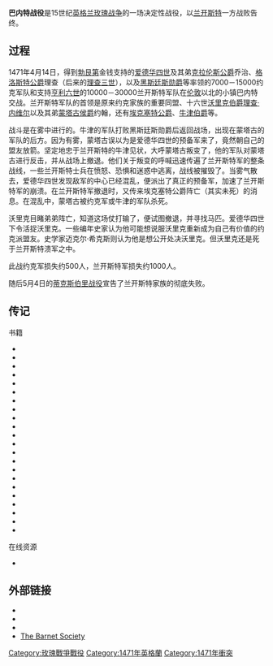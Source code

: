{{FixBunching|beg}}
{{Infobox Military Conflict
|conflict=巴内特战役
|partof=[[玫瑰战争|玫瑰战争]]
|image=[[File:MS_Ghent_-_Battle_of_Barnet_retouched.jpg|256px]]
|caption=
|date=1471年4月14日
|place=英国{{link-en|巴内特|Barnet}}北部
|result=兰开斯特一方战败
|combatant1=[[File:White_Rose_Badge_of_York.svg|17px]] [[约克王朝|约克王朝]]
|combatant2=[[File:Red_Rose_Badge_of_Lancaster.svg|17px]][[兰开斯特王朝|兰开斯特王朝]]
|commander1=[[File:Royal_Arms_of_England_(1399-1603).svg|17px]] [[爱德华四世|爱德华四世]]<br>[[File:Arms_of_Thomas_of_Lancaster,_1st_Duke_of_Clarence.svg|17px]] [[理查三世_(英格兰)|格洛斯特公爵理查]]<br>[[File:Blason_fam_uk_Hastings_(selon_Gelre).svg|17px]][[第一代黑斯廷斯男爵威廉·黑斯廷斯|黑斯廷斯勋爵威廉]]
|commander2=[[File:Neville_Warwick_Arms.svg|17px]] [[第十六代沃里克伯爵理查·内维尔|沃里克伯爵理查·内维尔]]{{KIA}}<br>[[File:Neville_arms.svg|17px]] [[第一代蒙塔古侯爵约翰·内维尔|蒙塔古侯爵约翰·内维尔]]{{KIA}}<br>[[File:Arms_of_John_Holland,_2nd_Duke_of_Exeter.svg|17px]] [[第三代埃克塞特公爵亨利·霍兰|埃克塞特公爵亨利·霍兰]]{{surrendered}}<br>[[File:Coat_of_arms_of_Sir_John_de_Vere,_13th_Earl_of_Oxford.png|17px]] [[第十三代牛津伯爵约翰·韦尔|牛津伯爵约翰·韦尔]]
|strength1=7,000–15,000
|strength2=10,000–30,000
|casualties1=500
|casualties2=1,000
}}
{{FixBunching|mid}}
{{Campaignbox Wars of the Roses}}
{{FixBunching|end}}

'''巴内特战役'''是15世纪[[英格兰|英格兰]][[玫瑰战争|玫瑰战争]]的一场决定性战役，以[[兰开斯特|兰开斯特]]一方战败告终。

==过程==
1471年4月14日，得到[[勃艮第|勃艮第]]金钱支持的[[爱德华四世|爱德华四世]]及其弟[[克拉伦斯公爵|克拉伦斯公爵]]乔治、[[格洛斯特公爵|格洛斯特公爵]]理查（后来的[[理查三世_(英格蘭)|理查三世]]），以及[[黑斯廷斯勋爵|黑斯廷斯勋爵]]等率领的7000－15000约克军队和支持[[亨利六世_(英格蘭)|亨利六世]]的10000－30000兰开斯特军队在[[伦敦|伦敦]]以北的小镇巴内特交战。兰开斯特军队的首领是原来约克家族的重要同盟、十六世[[沃里克伯爵|沃里克伯爵]][[理查·内维尔|理查·内维尔]]以及其弟[[蒙塔古侯爵|蒙塔古侯爵]]约翰，还有[[埃克塞特公爵|埃克塞特公爵]]、[[牛津伯爵|牛津伯爵]]等。

战斗是在雾中进行的。牛津的军队打败黑斯廷斯勋爵后返回战场，出现在蒙塔古的军队的后方。因为有雾，蒙塔古误以为是爱德华四世的预备军来了，竟然朝自己的盟友放箭。坚定地忠于兰开斯特的牛津见状，大呼蒙塔古叛变了，他的军队对蒙塔古进行反击，并从战场上撤退。他们关于叛变的呼喊迅速传遍了兰开斯特军的整条战线，一些兰开斯特士兵在愤怒、恐惧和迷惑中逃离，战线被摧毁了。当雾气散去，爱德华四世发现敌军的中心已经混乱，便派出了真正的预备军，加速了兰开斯特军的崩溃。在兰开斯特军撤退时，又传来埃克塞特公爵阵亡（其实未死）的消息。在混乱中，蒙塔古被约克军或牛津的军队杀死。

沃里克目睹弟弟阵亡，知道这场仗打输了，便试图撤退，并寻找马匹。爱德华四世下令活捉沃里克。一些编年史家认为他可能想说服沃里克重新成为自己有价值的约克派盟友。史学家迈克尔·希克斯则认为他是想公开处决沃里克。但沃里克还是死于兰开斯特溃军之中。

此战约克军损失约500人，兰开斯特军损失约1000人。

随后5月4日的[[蒂克斯伯里战役|蒂克斯伯里战役]]宣告了兰开斯特家族的彻底失败。

==传记==
; 书籍
{{Refbegin}}
* {{Cite book |last=Britnell |first=Richard |title=The Closing of the Middle Ages?: England, 1471–1529 |year=1997 |publisher=[[Blackwell_Publishing|Blackwell Publishers]] |location=Oxford |isbn=978-0-631-16598-9 |chapter=Country Politics |ref=harv |url=https://archive.org/details/closingofmiddlea0000brit }}
* {{Cite book |last=Brooke |first=Richard |title=Visits to Fields of Battle, in England, of the Fifteenth Century: To which are Added Some Miscellaneous Tracts and Papers Upon Archaeological Subjects |url=https://books.google.com/books?id=vwAHAAAAQAAJ |accessdate=28 January 2009 |year=1857 |publisher=John Russell Smith |location=London |oclc=43406489 |chapter=The Field of the Battle of Barnet |chapterurl=https://books.google.com/books?id=vwAHAAAAQAAJ&pg=PA205 |ref=harv |archive-date=2020-07-26 |archive-url=https://web.archive.org/web/20200726155419/https://books.google.com/books?id=vwAHAAAAQAAJ |dead-url=no }}
* {{Cite book |last=Burne |first=Alfred |authorlink=Alfred Burne |title=The Battlefields of England |url=https://books.google.com/books?id=IzwOAAAAQAAJ |accessdate=8 February 2009 |year=1950 |publisher=[[Methuen_Publishing|Methuen and Company]] |location=London |oclc=3010941 |chapter=The Battle of Barnet, April 14th, 1471 |chapterurl=https://books.google.com/books?id=IzwOAAAAQAAJ&pg=PA108 |ref=harv |archive-date=2020-07-26 |archive-url=https://web.archive.org/web/20200726195343/https://books.google.com/books?id=IzwOAAAAQAAJ |dead-url=no }}
* {{Cite book |last=Carpenter |first=Christine |title=The Wars of the Roses: Politics and the Constitution in England, c. 1437–1509 |url=https://books.google.com/books?id=z0A9frbkU0MC |accessdate=16 March 2009 |series=Cambridge Medieval Textbooks |year=2002 |origyear=1997 |publisher=[[Cambridge_University_Press|Cambridge University Press]] |location=New York |isbn=0-521-31874-2 |ref=harv |archive-date=2020-07-26 |archive-url=https://web.archive.org/web/20200726155558/https://books.google.com/books?id=z0A9frbkU0MC |dead-url=no }}
* {{Cite book |last=Cox |first=John |title=Seeming Knowledge: Shakespeare and Skeptical Faith |url=https://books.google.com/books?id=fxXDYBc7BesC |accessdate=8 February 2009 |year=2007 |publisher=[[Baylor_University|Baylor University Press]] |location=Texas |isbn=1-932792-95-3 |chapter=History and Guilt |chapterurl=https://books.google.com/books?id=fxXDYBc7BesC&pg=PA112 |ref=harv |archive-date=2020-07-26 |archive-url=https://web.archive.org/web/20200726160527/https://books.google.com/books?id=fxXDYBc7BesC |dead-url=no }}
* {{Cite book |last=Edelman |first=Charles |title=Brawl Ridiculous: Swordfighting in Shakespeare's Plays |url=https://books.google.com/books?id=SNnYAAAAIAAJ |accessdate=12 April 2009 |year=1992 |publisher=[[Manchester_University_Press|Manchester University Press]] |location=Manchester |isbn=0-7190-3507-4 |chapter=The Wars of the Roses: 2 and 3 Henry VI, Richard III |chapterurl=https://books.google.com/books?id=SNnYAAAAIAAJ&pg=PA69 |ref=harv |archive-date=2020-07-26 |archive-url=https://web.archive.org/web/20200726160331/https://books.google.com/books?id=SNnYAAAAIAAJ |dead-url=no }}
* {{Cite book |last=Goodman |first=Anthony |authorlink=Anthony Goodman (historian) |title=The Wars of the Roses: Military Activity and English Society, 1452–97 |url=https://books.google.com/books?id=F8wOAAAAQAAJ |accessdate=6 March 2009 |year=1990 |origyear=1981 |publisher=[[Taylor_and_Francis|Taylor and Francis]] |location=London |isbn=0-415-05264-5 |chapter=Local Revolts and Nobles' Struggles, 1469–71 |chapterurl=https://books.google.com/books?id=F8wOAAAAQAAJ&pg=PA66 |ref=harv |archive-date=2020-07-26 |archive-url=https://web.archive.org/web/20200726190634/https://books.google.com/books?id=F8wOAAAAQAAJ |dead-url=no }}
* {{Cite book |last=Goy-Blanquet |first=Dominique |title=Shakespeare's Early History Plays: From Chronicle to Stage |url=https://books.google.com/books?id=K_8hd8MEthIC |accessdate=8 February 2009 |year=2003 |publisher=[[Oxford_University_Press|Oxford University Press]] |location=Oxford |isbn=0-19-811987-9 |chapter=Unhappy Families |chapterurl=https://books.google.com/books?id=K_8hd8MEthIC&pg=PA120 |ref=harv |archive-date=2020-07-26 |archive-url=https://web.archive.org/web/20200726160607/https://books.google.com/books?id=K_8hd8MEthIC |dead-url=no }}
* {{Cite book |last=Gravett |date=22 October 2003 |first=Christopher |authorlink=Christopher Gravett |title=Tewkesbury 1471: The last Yorkist victory |url=http://droppdf.com/files/PUZeq/gravetttewkesbury1971.pdf |archive-url=https://web.archive.org/web/20190227153854/http://droppdf.com/files/PUZeq/gravetttewkesbury1971.pdf |url-status=dead |archive-date=27 February 2019 |series=Campaign |volume=131 |publisher=Osprey Publishing |place=Oxford |isbn=978-1-84176-514-3 |ref=harv}}
* {{Cite book |last=Harriss |first=Gerald |authorlink=G. L. Harriss |title=Shaping the Nation: England 1360–1461 |url=https://books.google.com/books?id=2Wd5tzn3krsC |accessdate=5 April 2009 |year=2007 |origyear=2005 |publisher=Oxford University Press |location=Oxford |isbn=0-19-921119-1 |ref=harv |archive-date=2020-07-26 |archive-url=https://web.archive.org/web/20200726152731/https://books.google.com/books?id=2Wd5tzn3krsC |dead-url=no }}
* {{Cite book |last=Hicks |first=Michael |authorlink=Michael Hicks |editor-last=Pollard |editor-first=Anthony |title=The Wars of the Roses |series=Problems in Focus |year=1995 |publisher=MacMillan Press |location=London |isbn=0-333-60166-1 |chapter=The Sources |ref=harv}}
* {{Cite book |last=Hicks |first=Michael |title=Warwick the Kingmaker |url=https://books.google.com/books?id=vfCqZl_7ZDwC |accessdate=12 February 2009 |year=2002 |origyear=1998 |publisher=Blackwell Publishing |location=Oxford |isbn=0-631-23593-0 |ref=harv |archive-date=2020-07-26 |archive-url=https://web.archive.org/web/20200726155334/https://books.google.com/books?id=vfCqZl_7ZDwC |dead-url=no }}
* {{Cite book |last1=Jones |first1=Michael |last2=Underwood |first2=Malcolm |title=The King's Mother: Lady Margaret Beaufort, Countess of Richmond and Derby |url=https://books.google.com/books?id=dV4NDnis7yQC |accessdate=8 March 2009 |year=1993 |publisher=Cambridge University Press |location=Cambridge |isbn=0-521-44794-1 |chapter=The Wars of the Roses |chapterurl=https://books.google.com/books?id=dV4NDnis7yQC&pg=PA35 |ref=harv |archive-date=2020-07-26 |archive-url=https://web.archive.org/web/20200726153352/https://books.google.com/books?id=dV4NDnis7yQC |dead-url=no }}
* {{Cite book |last1=Kettler |first1=Sarah |last2=Trimble |first2=Carole |title=The Amateur Historian's Guide to the Heart of England: Nearly 200 Medieval and Tudor Sites Two Hours or Less from London |url=https://books.google.com/books?id=8a86j9YqOzgC |accessdate=9 March 2009 |year=2003 |publisher=Capital Books |location=Virginia, United States |isbn=1-892123-65-7 |chapter=Warwickshire |chapterurl=https://books.google.com/books?id=8a86j9YqOzgC&pg=PA155 |ref=harv |archive-date=2020-07-26 |archive-url=https://web.archive.org/web/20200726155848/https://books.google.com/books?id=8a86j9YqOzgC |dead-url=no }}
* {{Cite book |last1=Martin |first1=Randall |last2=Shakespeare |first2=William |authorlink2=William Shakespeare |title=Henry VI: Part Three |url=https://books.google.com/books?id=Gaq66XrJU60C |accessdate=8 February 2009 |series=Oxford World's Classics |year=2001 |publisher=Oxford University Press |location=Oxford |isbn=0-19-283141-0 |chapter=Introduction |chapterurl=https://books.google.com/books?id=Gaq66XrJU60C&pg=PA1 |ref=harv |archive-date=2020-09-21 |archive-url=https://web.archive.org/web/20200921173351/https://books.google.com/books?id=Gaq66XrJU60C |dead-url=no }}
* {{Cite book |last=Richmond |first=Colin |title=The Paston Family in the Fifteenth Century: Endings |url=https://books.google.com/books?id=Ni4pNh87eo4C |accessdate=18 March 2009 |series=The Paston Family in the Fifteenth Century |volume=3 |year=2000 |publisher=Manchester University Press |location=Manchester |isbn=0-7190-5990-9 |ref=harv |archive-date=2020-07-26 |archive-url=https://web.archive.org/web/20200726153227/https://books.google.com/books?id=Ni4pNh87eo4C |dead-url=no }}
* {{Cite book |last=Ross |first=Charles |authorlink=Charles Ross (historian) |title=Edward IV |url=https://books.google.com/books?id=m8Ojo6VI8KUC |accessdate=16 March 2009 |edition=revised |series=Yale English Monarchs |year=1997 |origyear=1974 |publisher=[[Yale_University_Press|Yale University Press]] |location=[[New_Haven,_Connecticut|New Haven, Connecticut]]; and London |isbn=0-300-07372-0 |ref=harv |archive-date=2020-07-27 |archive-url=https://web.archive.org/web/20200727074622/https://books.google.com/books?id=m8Ojo6VI8KUC |dead-url=no }}
* {{Cite book |last=Ross |first=Charles |title=Richard III |series=Yale English Monarchs |origyear=1981 |year=1999 |publisher=Yale University Press |location=New Haven, Connecticut; and London |isbn=0-300-07979-6 |ref=harv}}
* {{Cite book |last=Royle |first=Trevor |title=Lancaster Against York: The Wars of the Roses and the Foundation of Modern Britain |url=https://archive.org/details/lancasteragainst0000royl |year=2008 |publisher=[[Palgrave_Macmillan|Palgrave Macmillan]] |location=Hampshire, United Kingdom |isbn=1-4039-6672-9 |ref=harv}}
* {{Cite book |last=Seymour |first=William |title=Battles in Britain and Their Political Background, 1066–1746 |year=1997 |origyear=1975 |publisher=Wordsworth Editions |location=Hertfordshire, United Kingdom |isbn=978-1-85326-672-0 |ref=harv |url-access=registration |url=https://archive.org/details/battlesinbritain0000seym }}
* {{Cite book |last=Wise |first=Terence |title=The Wars of the Roses |url=https://books.google.com/books?id=E_Akk9YPgOMC |accessdate=16 January 2009 |series=Men-at-Arms Series |volume=145 |year=1983 |publisher=Osprey Publishing |location=Oxford |isbn=0-85045-520-0 |ref=harv}}
* {{Cite book |last=Wolffe |first=Bertram |title=Henry VI |series=Yale English Monarchs |year=2001 |origyear=1981 |publisher=Yale University Press |location=New Haven, Connecticut; and London |isbn=0-300-08926-0 |ref=harv}}
{{Refend}}

; 在线资源
{{Refbegin}}
* {{cite web |url=http://www.english-heritage.org.uk/content/imported-docs/a-e/barnet.pdf |archiveurl=https://web.archive.org/web/20131127034056/http://www.english-heritage.org.uk/content/imported-docs/a-e/barnet.pdf |archivedate=27 November 2013 |title=English Heritage Battlefield Report: Barnet 1471 |accessdate=2 February 2009 |year=1995 |format=PDF |work= |publisher=[[English_Heritage|English Heritage]] |location=Swindon, United Kingdom |ref=CITEREFEnglish_Heritage1995}}
{{Refend}}

==外部链接==
{{Commons cat|Battle of Barnet}}
* {{Cite book |editor1-last=Bruce |editor1-first=John |title=Historie of the Arrivall of Edward IV, in England and the Finall Recouerye of His Kingdomes from Henry VI. A.D. M.CCCC.LXXI |url=http://www.r3.org/bookcase/arrival1.html |accessdate=13 February 2009 |year=1838 |publisher=John Bowyer Nichols, and Son |location=London |oclc=602067 |url-status=yes |archiveurl=https://web.archive.org/web/20091014194842/http://www.r3.org/bookcase/arrival1.html |archivedate=2009年10月14日 }}
* {{Cite book |last1=de Commynes |first1=Philippe |editor1-last=Scoble |editor1-first=Andrew |title=The Memoirs of Philip de Commines, Lord of Argenton: Containing the Histories of Louis XI, and Charles VIII, Kings of France, and of Charles the Bold, Duke of Burgundy. To which is Added the Scandalous Chronicle, Or, Secret History of Louis XI |url=https://books.google.com/books?id=sstnAAAAMAAJ |pages=199–203 |accessdate=13 March 2009 |year=1855 |publisher=Henry G. Boyn |location=London |oclc=13897813 |archive-date=2020-07-26 |archive-url=https://web.archive.org/web/20200726160946/https://books.google.com/books?id=sstnAAAAMAAJ |dead-url=no }}
* {{Cite book |last1=Warkworth |first1=John |editor1-last=Halliwell |editor1-first=James Orchard |title=The Warkworth Chronicle: Part VI |url=http://www.r3.org/bookcase/warkwort/worthvi.html |accessdate=27 February 2009 |year=1839 |publisher=John Bowyer Nichols, and Son |location=London |oclc=916993 |archiveurl=https://web.archive.org/web/20090326002135/http://www.r3.org/bookcase/warkwort/worthvi.html |archivedate=2009年3月26日 }}
* [https://web.archive.org/web/20171122183257/http://www.barnetsociety.org.uk/ The Barnet Society]

{{玫瑰战争}}
{{authority control}}

[[Category:玫瑰戰爭戰役|Category:玫瑰戰爭戰役]]
[[Category:1471年英格蘭|Category:1471年英格蘭]]
[[Category:1471年衝突|Category:1471年衝突]]